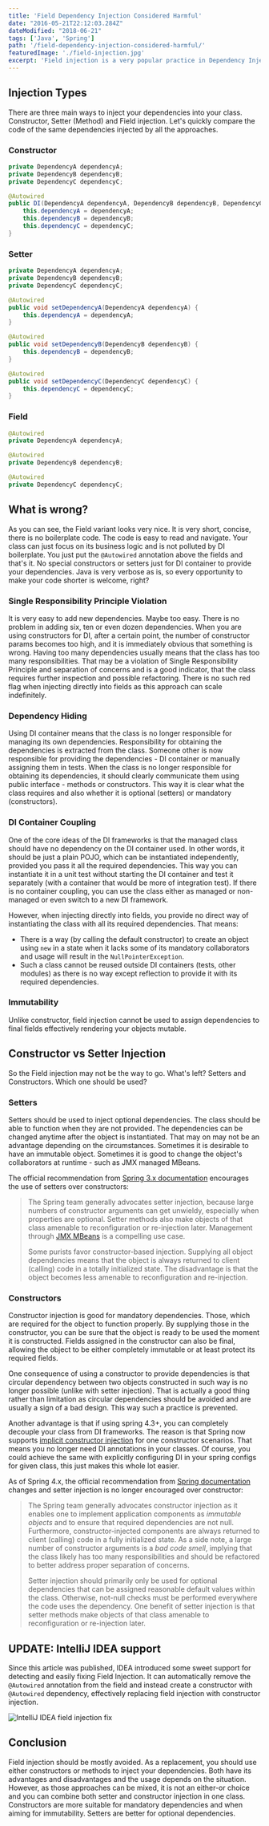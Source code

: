 ```yaml
---
title: 'Field Dependency Injection Considered Harmful'
date: "2016-05-21T22:12:03.284Z"
dateModified: "2018-06-21"
tags: ['Java', 'Spring']
path: '/field-dependency-injection-considered-harmful/'
featuredImage: './field-injection.jpg'
excerpt: 'Field injection is a very popular practice in Dependency Injection frameworks, such as Spring. It has, however, several serious trade-offs and should generally be avoided.'
---
```


<PostHeader frontmatter={props.data.mdx.frontmatter} />

## Injection Types

There are three main ways to inject your dependencies into your class. Constructor, Setter (Method) and Field injection. Let's quickly compare the code of the same dependencies injected by all the approaches.

### Constructor

```java
private DependencyA dependencyA;
private DependencyB dependencyB;
private DependencyC dependencyC;

@Autowired
public DI(DependencyA dependencyA, DependencyB dependencyB, DependencyC dependencyC) {
    this.dependencyA = dependencyA;
    this.dependencyB = dependencyB;
    this.dependencyC = dependencyC;
}
```

### Setter

```java
private DependencyA dependencyA;
private DependencyB dependencyB;
private DependencyC dependencyC;

@Autowired
public void setDependencyA(DependencyA dependencyA) {
    this.dependencyA = dependencyA;
}

@Autowired
public void setDependencyB(DependencyB dependencyB) {
    this.dependencyB = dependencyB;
}

@Autowired
public void setDependencyC(DependencyC dependencyC) {
    this.dependencyC = dependencyC;
}
```

### Field

```java
@Autowired
private DependencyA dependencyA;

@Autowired
private DependencyB dependencyB;

@Autowired
private DependencyC dependencyC;
```

## What is wrong?

As you can see, the Field variant looks very nice. It is very short, concise, there is no boilerplate code. The code is easy to read and navigate. Your class can just focus on its business logic and is not polluted by DI boilerplate. You just put the `@Autowired` annotation above the fields and that's it. No special constructors or setters just for DI container to provide your dependencies. Java is very verbose as is, so every opportunity to make your code shorter is welcome, right?

### Single Responsibility Principle Violation

It is very easy to add new dependencies. Maybe too easy. There is no problem in adding six, ten or even dozen dependencies. When you are using constructors for DI, after a certain point, the number of constructor params becomes too high, and it is immediately obvious that something is wrong. Having too many dependencies usually means that the class has too many responsibilities. That may be a violation of Single Responsibility Principle and separation of concerns and is a good indicator, that the class requires further inspection and possible refactoring. There is no such red flag when injecting directly into fields as this approach can scale indefinitely.

### Dependency Hiding

Using DI container means that the class is no longer responsible for managing its own dependencies. Responsibility for obtaining the dependencies is extracted from the class. Someone other is now responsible for providing the dependencies - DI container or manually assigning them in tests. When the class is no longer responsible for obtaining its dependencies, it should clearly communicate them using public interface - methods or constructors. This way it is clear what the class requires and also whether it is optional (setters) or mandatory (constructors).

### DI Container Coupling

One of the core ideas of the DI frameworks is that the managed class should have no dependency on the DI container used. In other words, it should be just a plain POJO, which can be instantiated independently, provided you pass it all the required dependencies. This way you can instantiate it in a unit test without starting the DI container and test it separately (with a container that would be more of integration test). If there is no container coupling, you can use the class either as managed or non-managed or even switch to a new DI framework.

However, when injecting directly into fields, you provide no direct way of instantiating the class with all its required dependencies. That means:

-   There is a way (by calling the default constructor) to create an object using `new` in a state when it lacks some of its mandatory collaborators and usage will result in the `NullPointerException`.
-   Such a class cannot be reused outside DI containers (tests, other modules) as there is no way except reflection to provide it with its required dependencies.

### Immutability

Unlike constructor, field injection cannot be used to assign dependencies to final fields effectively rendering your objects mutable.

## Constructor vs Setter Injection

So the Field injection may not be the way to go. What's left? Setters and Constructors. Which one should be used?

### Setters

Setters should be used to inject optional dependencies. The class should be able to function when they are not provided. The dependencies can be changed anytime after the object is instantiated. That may on may not be an advantage depending on the circumstances. Sometimes it is desirable to have an immutable object. Sometimes it is good to change the object's collaborators at runtime - such as JMX managed MBeans.

The official recommendation from [Spring 3.x documentation](http://docs.spring.io/spring/docs/3.1.x/spring-framework-reference/html/beans.html#d0e2778) encourages the use of setters over constructors:

> The Spring team generally advocates setter injection, because large numbers of constructor arguments can get unwieldy, especially when properties are optional. Setter methods also make objects of that class amenable to reconfiguration or re-injection later. Management through [JMX MBeans](http://docs.spring.io/spring/docs/3.1.x/spring-framework-reference/html/jmx.html "23. JMX") is a compelling use case.
>
> Some purists favor constructor-based injection. Supplying all object dependencies means that the object is always returned to client (calling) code in a totally initialized state. The disadvantage is that the object becomes less amenable to reconfiguration and re-injection.

### Constructors

Constructor injection is good for mandatory dependencies. Those, which are required for the object to function properly. By supplying those in the constructor, you can be sure that the object is ready to be used the moment it is constructed. Fields assigned in the constructor can also be final, allowing the object to be either completely immutable or at least protect its required fields.

One consequence of using a constructor to provide dependencies is that circular dependency between two objects constructed in such way is no longer possible (unlike with setter injection). That is actually a good thing rather than limitation as circular dependencies should be avoided and are usually a sign of a bad design. This way such a practice is prevented.

Another advantage is that if using spring 4.3+, you can completely decouple your class from DI frameworks. The reason is that Spring now supports [implicit constructor injection](https://spring.io/blog/2016/03/04/core-container-refinements-in-spring-framework-4-3) for one constructor scenarios. That means you no longer need DI annotations in your classes. Of course, you could achieve the same with explicitly configuring DI in your spring configs for given class, this just makes this whole lot easier.

As of Spring 4.x, the official recommendation from [Spring documentation](http://docs.spring.io/spring/docs/4.2.x/spring-framework-reference/html/beans.html#beans-constructor-injection) changes and setter injection is no longer encouraged over constructor:

> The Spring team generally advocates constructor injection as it enables one to implement application components as *immutable objects* and to ensure that required dependencies are not null. Furthermore, constructor-injected components are always returned to client (calling) code in a fully initialized state. As a side note, a large number of constructor arguments is a *bad code smell*, implying that the class likely has too many responsibilities and should be refactored to better address proper separation of concerns.
>
> Setter injection should primarily only be used for optional dependencies that can be assigned reasonable default values within the class. Otherwise, not-null checks must be performed everywhere the code uses the dependency. One benefit of setter injection is that setter methods make objects of that class amenable to reconfiguration or re-injection later.

## UPDATE: IntelliJ IDEA support
Since this article was published, IDEA introduced some sweet support for detecting and easily fixing Field Injection. It can automatically remove the `@Autowired` annotation from the field and instead create a constructor with `@Autowired` dependency, effectively replacing field injection with constructor injection.

![IntelliJ IDEA field injection fix](./indea-field-injection.gif)

## Conclusion

Field injection should be mostly avoided. As a replacement, you should use either constructors or methods to inject your dependencies. Both have its advantages and disadvantages and the usage depends on the situation. However, as those approaches can be mixed, it is not an either-or choice and you can combine both setter and constructor injection in one class. Constructors are more suitable for mandatory dependencies and when aiming for immutability. Setters are better for optional dependencies.

